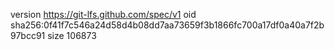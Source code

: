 version https://git-lfs.github.com/spec/v1
oid sha256:0f41f7c546a24d58d4b08dd7aa73659f3b1866fc700a17df0a40a7f2b97bcc91
size 106873

